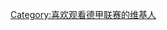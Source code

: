 {{Userbox
  |border-c = #000000
  |border-s = 1
  |id-c     = #fff
  |id-s     = 12
  |id-fc    = #000
  |info-c   = #E32636
  |info-s   = 9
  |info-fc  = #ffffff
  |id       = 
  |info     = 这个用户喜欢观看'''[[德国足球甲级联赛|德甲联赛]]'''。
}}

[[Category:喜欢观看德甲联赛的维基人]]